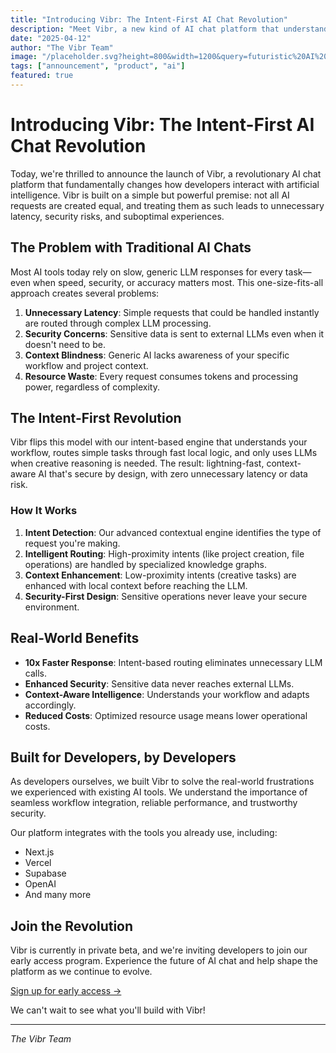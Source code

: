 ```yaml
---
title: "Introducing Vibr: The Intent-First AI Chat Revolution"
description: "Meet Vibr, a new kind of AI chat platform that understands your intent and delivers faster, more secure responses."
date: "2025-04-12"
author: "The Vibr Team"
image: "/placeholder.svg?height=800&width=1200&query=futuristic%20AI%20interface"
tags: ["announcement", "product", "ai"]
featured: true
---
```


# Introducing Vibr: The Intent-First AI Chat Revolution

Today, we're thrilled to announce the launch of Vibr, a revolutionary AI chat platform that fundamentally changes how developers interact with artificial intelligence. Vibr is built on a simple but powerful premise: not all AI requests are created equal, and treating them as such leads to unnecessary latency, security risks, and suboptimal experiences.

## The Problem with Traditional AI Chats

Most AI tools today rely on slow, generic LLM responses for every task—even when speed, security, or accuracy matters most. This one-size-fits-all approach creates several problems:

1. **Unnecessary Latency**: Simple requests that could be handled instantly are routed through complex LLM processing.
2. **Security Concerns**: Sensitive data is sent to external LLMs even when it doesn't need to be.
3. **Context Blindness**: Generic AI lacks awareness of your specific workflow and project context.
4. **Resource Waste**: Every request consumes tokens and processing power, regardless of complexity.

## The Intent-First Revolution

Vibr flips this model with our intent-based engine that understands your workflow, routes simple tasks through fast local logic, and only uses LLMs when creative reasoning is needed. The result: lightning-fast, context-aware AI that's secure by design, with zero unnecessary latency or data risk.

### How It Works

1. **Intent Detection**: Our advanced contextual engine identifies the type of request you're making.
2. **Intelligent Routing**: High-proximity intents (like project creation, file operations) are handled by specialized knowledge graphs.
3. **Context Enhancement**: Low-proximity intents (creative tasks) are enhanced with local context before reaching the LLM.
4. **Security-First Design**: Sensitive operations never leave your secure environment.

## Real-World Benefits

- **10x Faster Response**: Intent-based routing eliminates unnecessary LLM calls.
- **Enhanced Security**: Sensitive data never reaches external LLMs.
- **Context-Aware Intelligence**: Understands your workflow and adapts accordingly.
- **Reduced Costs**: Optimized resource usage means lower operational costs.

## Built for Developers, by Developers

As developers ourselves, we built Vibr to solve the real-world frustrations we experienced with existing AI tools. We understand the importance of seamless workflow integration, reliable performance, and trustworthy security.

Our platform integrates with the tools you already use, including:

- Next.js
- Vercel
- Supabase
- OpenAI
- And many more

## Join the Revolution

Vibr is currently in private beta, and we're inviting developers to join our early access program. Experience the future of AI chat and help shape the platform as we continue to evolve.

[Sign up for early access →](https://vibr.ai/early-access)

We can't wait to see what you'll build with Vibr!

---

*The Vibr Team*
